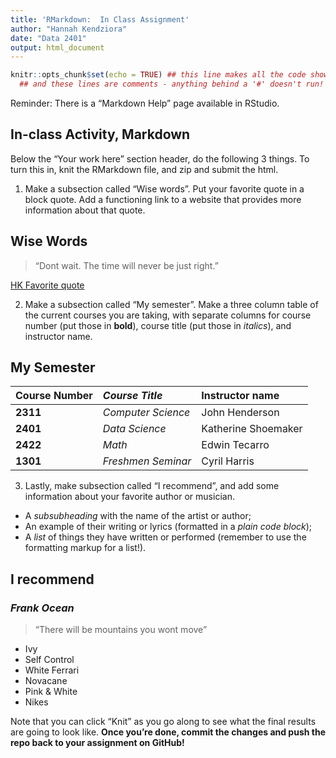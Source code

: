 ```yaml
---
title: 'RMarkdown:  In Class Assignment'
author: "Hannah Kendziora"
date: "Data 2401"
output: html_document
---
```



```r
knitr::opts_chunk$set(echo = TRUE) ## this line makes all the code show! 
  ## and these lines are comments - anything behind a '#' doesn't run!
```


Reminder: There is a "Markdown Help" page available in RStudio. 


## In-class Activity, Markdown

Below the "Your work here" section header, do the following 3 things. To turn this in, knit the RMarkdown file, and zip and submit the html.  

1. Make a subsection called "Wise words". Put your favorite quote in a block quote. Add a functioning link to a website that provides more information about that quote.

## Wise Words
> "Dont wait. The time will never be just right." 

[HK Favorite quote](https://www.invajy.com/25-inspirational-quotes-to-make-you-think/)

2. Make a subsection called "My semester". Make a three column table of the current courses you are taking, with separate columns for course number (put those in __bold__), course title (put those in _italics_), and instructor name.

## My Semester
| __Course Number__ | _Course Title_     | Instructor name      |
|:------------------|:-------------------|:---------------------|
| __2311__          | _Computer Science_ | John Henderson       | 
| __2401__          | _Data Science_     | Katherine Shoemaker  |
| __2422__          | _Math_             | Edwin Tecarro        |
| __1301__          | _Freshmen Seminar_ | Cyril Harris         |


3. Lastly, make subsection called "I recommend", and add some information about your favorite author or musician.

+ A _subsubheading_ with the name of the artist or author;    
+ An example of their writing or lyrics (formatted in a *plain code block*);   
+ A _list_ of things they have written or performed (remember to use the formatting markup for a list!).     

## I recommend
### _Frank Ocean_
> "There will be mountains you wont move" 

+ Ivy
+ Self Control
+ White Ferrari
+ Novacane
+ Pink & White
+ Nikes

Note that you can click "Knit" as you go along to see what the final results are going to look like. **Once you're done, commit the changes and push the repo back to your assignment on GitHub!**
 
